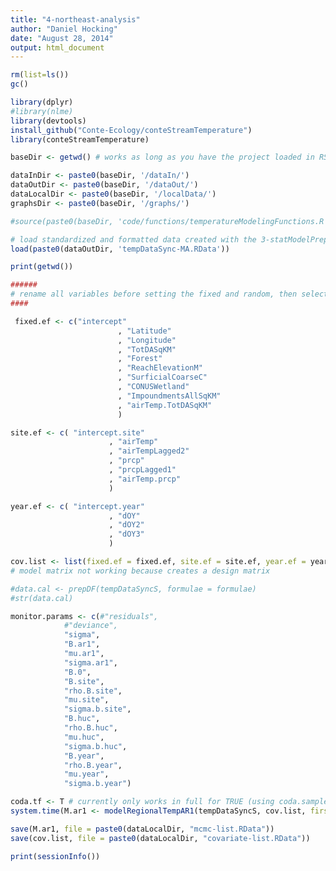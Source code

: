 ```yaml
---
title: "4-northeast-analysis"
author: "Daniel Hocking"
date: "August 28, 2014"
output: html_document
---
```


```r

rm(list=ls())
gc()

```


```r
library(dplyr)
#library(nlme)
library(devtools)
install_github("Conte-Ecology/conteStreamTemperature")
library(conteStreamTemperature)

baseDir <- getwd() # works as long as you have the project loaded in RStudio - does not work for kniting

dataInDir <- paste0(baseDir, '/dataIn/')
dataOutDir <- paste0(baseDir, '/dataOut/')
dataLocalDir <- paste0(baseDir, '/localData/')
graphsDir <- paste0(baseDir, '/graphs/')

#source(paste0(baseDir, 'code/functions/temperatureModelingFunctions.R'))

# load standardized and formatted data created with the 3-statModelPrep.Rmd script
load(paste0(dataOutDir, 'tempDataSync-MA.RData'))
```

```r
print(getwd())
```

```r

######
# rename all variables before setting the fixed and random, then select them by list?
####

 fixed.ef <- c("intercept" 
                        , "Latitude" 
                        , "Longitude" 
                        , "TotDASqKM" 
                        , "Forest" 
                        , "ReachElevationM" 
                        , "SurficialCoarseC" 
                        , "CONUSWetland" 
                        , "ImpoundmentsAllSqKM" 
                        , "airTemp.TotDASqKM"
                        )

site.ef <- c( "intercept.site" 
                      , "airTemp" 
                      , "airTempLagged2" 
                      , "prcp" 
                      , "prcpLagged1" 
                      , "airTemp.prcp"
                      )

year.ef <- c( "intercept.year"
                      , "dOY" 
                      , "dOY2"
                      , "dOY3"
                      )

cov.list <- list(fixed.ef = fixed.ef, site.ef = site.ef, year.ef = year.ef)
# model matrix not working because creates a design matrix

#data.cal <- prepDF(tempDataSyncS, formulae = formulae)
#str(data.cal)

monitor.params <- c(#"residuals",
            #"deviance",
            "sigma",
            "B.ar1",
            "mu.ar1",
            "sigma.ar1",
            "B.0",
            "B.site",
            "rho.B.site",
            "mu.site",
            "sigma.b.site",
            "B.huc",
            "rho.B.huc",
            "mu.huc",
            "sigma.b.huc",
            "B.year",
            "rho.B.year",
            "mu.year",
            "sigma.b.year")

coda.tf <- T # currently only works in full for TRUE (using coda.samples)
system.time(M.ar1 <- modelRegionalTempAR1(tempDataSyncS, cov.list, firstObsRows = firstObsRows, evalRows = evalRows, n.burn = 1000, n.it = 1000, n.thin = 1, nc = 3, coda = coda.tf, param.list = monitor.params)) # Slow with AR1: ~3-6 min per 100 iterations (13 min per 100 iter for site AR)

save(M.ar1, file = paste0(dataLocalDir, "mcmc-list.RData"))
save(cov.list, file = paste0(dataLocalDir, "covariate-list.RData"))

```


```r

print(sessionInfo())

```





